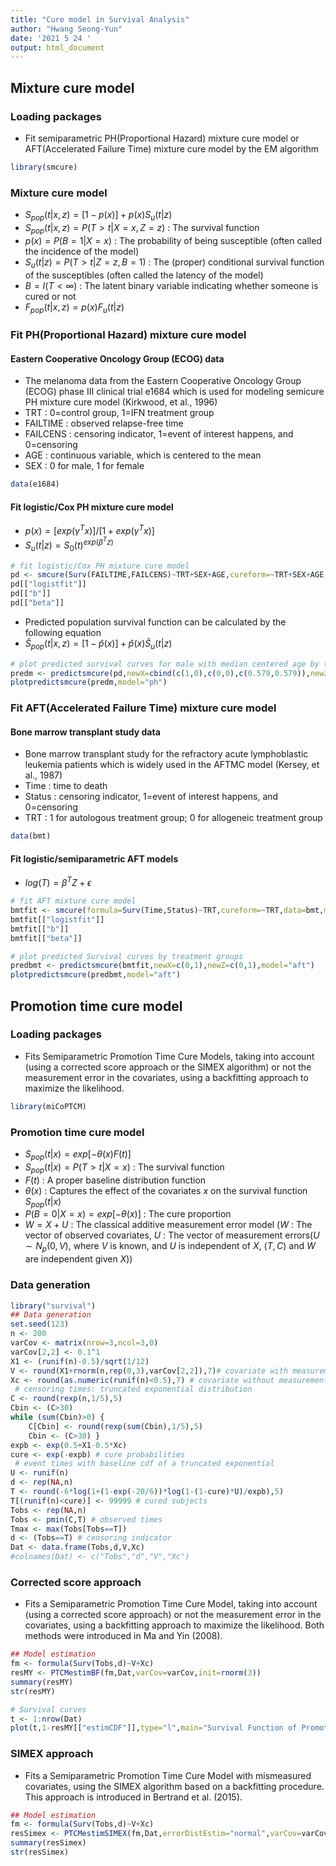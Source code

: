 ```yaml
---
title: "Cure model in Survival Analysis"
author: "Hwang Seong-Yun"
date: '2021 5 24 '
output: html_document
---
```


## Mixture cure model

### Loading packages
- Fit semiparametric PH(Proportional Hazard) mixture cure model or AFT(Accelerated Failure Time) mixture cure model by the EM algorithm

```r
library(smcure)
```

### Mixture cure model
- $S_{pop}(t|x,z)=[1-p(x)]+p(x)S_{u}(t|z)$  
- $S_{pop}(t|x,z)=P(T>t|X=x,Z=z)$ : The survival function 
- $p(x)=P(B=1|X=x)$ : The probability of being susceptible (often called the incidence of the model) 
- $S_{u}(t|z)=P(T>t|Z=z,B=1)$ : The (proper) conditional survival function of the susceptibles (often called the latency of the model)
- $B=I(T<\infty)$ : The latent binary variable indicating whether someone is cured or not 
- $F_{pop}(t|x,z)=p(x)F_{u}(t|z)$

### Fit PH(Proportional Hazard) mixture cure model

#### Eastern Cooperative Oncology Group (ECOG) data
- The melanoma data from the Eastern Cooperative Oncology Group (ECOG) phase III clinical trial e1684 which is used for modeling semicure PH mixture cure model (Kirkwood, et al., 1996)
- TRT : 0=control group, 1=IFN treatment group 
- FAILTIME : observed relapse-free time
- FAILCENS : censoring indicator, 1=event of interest happens, and 0=censoring
- AGE : continuous variable, which is centered to the mean
- SEX : 0 for male, 1 for female

```r
data(e1684)
```

#### Fit logistic/Cox PH mixture cure model
- $p(x)=[exp(\gamma^{T}x)]/[1+exp(\gamma^{T}x)]$
- $S_{u}(t|z)=S_{0}(t)^{exp(\beta^{T}z)}$

```r
# fit logistic/Cox PH mixture cure model
pd <- smcure(Surv(FAILTIME,FAILCENS)~TRT+SEX+AGE,cureform=~TRT+SEX+AGE,data=e1684,model="ph",link="logit",Var=FALSE)
pd[["logistfit"]]
pd[["b"]]
pd[["beta"]]
```

- Predicted population survival function can be calculated by the following equation
- ${\hat{S}}_{pop}(t|x,z)=[1-{\hat{p}}(x)]+{\hat{p}}(x){\hat{S}}_{u}(t|z)$

```r
# plot predicted survival curves for male with median centered age by treatment groups
predm <- predictsmcure(pd,newX=cbind(c(1,0),c(0,0),c(0.579,0.579)),newZ=cbind(c(1,0),c(0,0),c(0.579,0.579)),model="ph")
plotpredictsmcure(predm,model="ph")
```

### Fit AFT(Accelerated Failure Time) mixture cure model

#### Bone marrow transplant study data
- Bone marrow transplant study for the refractory acute lymphoblastic leukemia patients which is widely used in the AFTMC model (Kersey, et al., 1987)
- Time : time to death
- Status : censoring indicator, 1=event of interest happens, and 0=censoring
- TRT : 1 for autologous treatment group; 0 for allogeneic treatment group

```r
data(bmt)
```

#### Fit logistic/semiparametric AFT models
- $log(T)=\beta^{T}Z+\epsilon$

```r
# fit AFT mixture cure model
bmtfit <- smcure(formula=Surv(Time,Status)~TRT,cureform=~TRT,data=bmt,model="aft",Var=FALSE)
bmtfit[["logistfit"]]
bmtfit[["b"]]
bmtfit[["beta"]]
```

```r
# plot predicted Survival curves by treatment groups
predbmt <- predictsmcure(bmtfit,newX=c(0,1),newZ=c(0,1),model="aft")
plotpredictsmcure(predbmt,model="aft")
```


## Promotion time cure model

### Loading packages
- Fits Semiparametric Promotion Time Cure Models, taking into account (using a corrected score approach or the SIMEX algorithm) or not the measurement error in the covariates, using a backfitting approach to maximize the likelihood. 

```r
library(miCoPTCM)
```

### Promotion time cure model
- $S_{pop}(t|x)=exp[-\theta(x)F(t)]$ 
- $S_{pop}(t|x)=P(T>t|X=x)$ : The survival function
- $F(t)$ : A proper baseline distribution function
- $\theta(x)$ : Captures the effect of the covariates $x$ on the survival function $S_{pop}(t|x)$ 
- $P(B=0|X=x)=exp[-\theta(x)]$ : The cure proportion 
- $W=X+U$ : The classical additive measurement error model ($W$ : The vector of observed covariates, $U$ : The vector of measurement errors($U \sim N_{p}(0,V)$, where $V$ is known, and $U$ is independent of $X$, $(T,C)$ and $W$ are independent given $X$))

### Data generation

```r
library("survival")
## Data generation
set.seed(123)
n <- 200
varCov <- matrix(nrow=3,ncol=3,0)
varCov[2,2] <- 0.1^1
X1 <- (runif(n)-0.5)/sqrt(1/12) 
V <- round(X1+rnorm(n,rep(0,3),varCov[2,2]),7)# covariate with measurement error
Xc <- round(as.numeric(runif(n)<0.5),7) # covariate without measurement error
 # censoring times: truncated exponential distribution
C <- round(rexp(n,1/5),5) 
Cbin <- (C>30)
while (sum(Cbin)>0) {
	C[Cbin] <- round(rexp(sum(Cbin),1/5),5)
	Cbin <- (C>30) }
expb <- exp(0.5+X1-0.5*Xc) 
cure <- exp(-expb) # cure probabilities
 # event times with baseline cdf of a truncated exponential 
U <- runif(n)
d <- rep(NA,n)
T <- round(-6*log(1+(1-exp(-20/6))*log(1-(1-cure)*U)/expb),5) 
T[(runif(n)<cure)] <- 99999 # cured subjects
Tobs <- rep(NA,n)
Tobs <- pmin(C,T) # observed times
Tmax <- max(Tobs[Tobs==T])
d <- (Tobs==T) # censoring indicator
Dat <- data.frame(Tobs,d,V,Xc)
#colnames(Dat) <- c("Tobs","d","V","Xc")
```


### Corrected score approach
- Fits a Semiparametric Promotion Time Cure Model, taking into account (using a corrected score approach) or not the measurement error in the covariates, using a backfitting approach to maximize the likelihood. Both methods were introduced in Ma and Yin (2008).

```r
## Model estimation
fm <- formula(Surv(Tobs,d)~V+Xc)
resMY <- PTCMestimBF(fm,Dat,varCov=varCov,init=rnorm(3))
summary(resMY)
str(resMY)
```

```r
# Survival curves
t <- 1:nrow(Dat)
plot(t,1-resMY[["estimCDF"]],type="l",main="Survival Function of Promotion Time Cure Model")
```

### SIMEX approach
- Fits a Semiparametric Promotion Time Cure Model with mismeasured covariates, using the SIMEX algorithm based on a backfitting procedure. This approach is introduced in Bertrand et al. (2015).

```r
## Model estimation
fm <- formula(Surv(Tobs,d)~V+Xc)
resSimex <- PTCMestimSIMEX(fm,Dat,errorDistEstim="normal",varCov=varCov,nBack=10000,eps=1e-8,Nu=c(0,0.5,1,1.5,2),B=50,init=rnorm(3),orderExtrap=1:3,multMaxTime=2)
summary(resSimex)
str(resSimex)
```


